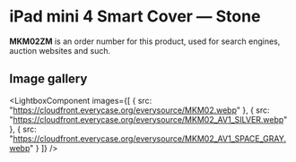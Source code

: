 
# iPad mini 4 Smart Cover — Stone

<Callout type='info' emoji='👉🏻'>**MKM02ZM** is an order number for this product, used for search engines, auction websites and such.</Callout>

## Image gallery

<LightboxComponent
    images={[
      {
        src: "https://cloudfront.everycase.org/everysource/MKM02.webp"
      },
      {
        src: "https://cloudfront.everycase.org/everysource/MKM02_AV1_SILVER.webp"
      },
      {
        src: "https://cloudfront.everycase.org/everysource/MKM02_AV1_SPACE_GRAY.webp"
      }
    ]}
  />
